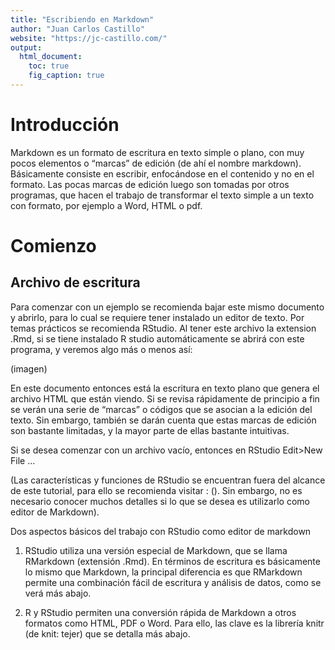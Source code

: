 ```yaml
---
title: "Escribiendo en Markdown"
author: "Juan Carlos Castillo"
website: "https://jc-castillo.com/"
output:
  html_document:
    toc: true
    fig_caption: true
---
```


# Introducción

Markdown es un formato de escritura en texto simple o plano, con muy pocos elementos o "marcas" de edición (de ahí el nombre markdown). Básicamente consiste en escribir, enfocándose en el contenido y no en el formato. Las pocas marcas de edición luego son tomadas por otros programas, que hacen el trabajo de transformar el texto simple a un texto con formato, por ejemplo a Word, HTML o pdf.

# Comienzo

## Archivo de escritura

Para comenzar con un ejemplo se recomienda bajar este mismo documento y abrirlo, para lo cual se requiere tener instalado un editor de texto. Por temas prácticos se recomienda RStudio. Al tener este archivo la extension .Rmd, si se tiene instalado R studio automáticamente se abrirá con este programa, y veremos algo más o menos así:

(imagen)

En este documento entonces está la escritura en texto plano que genera el archivo HTML que están viendo. Si se revisa rápidamente de principio a fin se verán una serie de "marcas" o códigos que se asocian a la edición del texto. Sin embargo, también se darán cuenta que estas marcas de edición son bastante limitadas, y la mayor parte de ellas bastante intuitivas.

Si se desea comenzar con un archivo vacío, entonces en RStudio Edit>New File ...

(Las características y funciones de RStudio se encuentran fuera del alcance de este tutorial, para ello se recomienda visitar : (). Sin embargo, no es necesario conocer muchos detalles si lo que se desea es utilizarlo como editor de Markdown).

Dos aspectos básicos del trabajo con RStudio como editor de markdown

1. RStudio utiliza una versión especial de Markdown, que se llama RMarkdown (extensión .Rmd). En términos de escritura es básicamente lo mismo que Markdown, la principal diferencia es que RMarkdown permite una combinación fácil de escritura y análisis de datos, como se verá más abajo.

2. R y RStudio permiten una conversión rápida de Markdown a otros formatos como HTML, PDF o Word. Para ello, las clave es la librería knitr (de knit: tejer) que se detalla más abajo.


